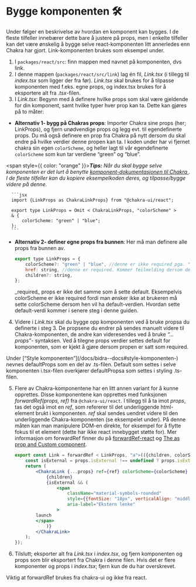 
<Meta title="For utviklere/Bidra med kode/Bygge" />

# Bygge komponenten 🛠

Under følger en beskrivelse av hvordan en komponent kan bygges.
I de fleste tilfeller innebærer dette bare å justere på props, men i enkelte tilfeller kan det være ønskelig å bygge selve react-komponenten litt annerledes enn Chakra har gjort.
Link-komponenten brukes som eksempel under.

1.  I `packages/react/src`: finn mappen med navnet på komponenten, dvs link.
2.  I denne mappen (`packages/react/src/link`) lag én fil, _Link.tsx_ (i tillegg til _index.tsx_ som ligger der fra før).
    _Link.tsx_ skal brukes for å tilpasse komponenten med f.eks. egne props, og index.tsx brukes for å eksportere alt fra _.tsx_-filen.
3.  I _Link.tsx_: Begynn med å definere hvilke props som skal være gjeldende for din komponent, samt hvilke typer hver prop kan ta. Dette kan gjøres på to måter:

- **Alternativ 1- bygg på Chakras props**: Importer Chakra sine props (her; LinkProps), og fjern unødvendige props og legg evt. til egendefinerte props.
  Du må også definere en prop fra Chakra på nytt dersom du skal endre på hvilke verdier denne propen kan ta.
  I koden under har vi fjernet chakra sin egen `colorScheme`, og heller lagt til vår egendefinerte `colorScheme` som kun tar verdiene “green” og “blue”.

<span style={{ color: "orange" }}>**_Tips:_**</span> _Når du skal bygge selve komponenten er det lurt å benytte [komponent-dokumentasjonen
til Chakra ](https://chakra-ui.com/docs/components)._ _I de fleste tilfeller kan du kopiere eksempelkoden deres, og tilpasse/bygge
videre på denne._

      ```jsx
      import {LinkProps as ChakraLinkProps} from "@chakra-ui/react";

      export type LinkProps = Omit < ChakraLinkProps, "colorScheme" >
      & {
          colorScheme: "green" | "blue";
      };
      ```

- **Alternativ 2- definer egne props fra bunnen**: Her må man definere alle props fra bunnen av.

  ```jsx
  export type LinkProps = {
      colorScheme?: "green" | "blue", //denne er ikke required pga. "?"
      href: string, //denne er required. Kommer feilmelding dersom denne ikke settes i komponenten.
      children?: string,
  };
  ```

  <Alert status="info">
    <AlertIcon />
    _required_ props er ikke det samme som å sette default. Eksempelvis colorScheme er ikke required fordi man ønsker ikke
    at brukeren må sette colorScheme dersom hen vil ha default-verdien. Hvordan sette default-verdi kommer i senere steg
    i denne guiden.
  </Alert>

4.  Videre i _Link.tsx_ skal du bygge opp komponenten ved å bruke propsa du definerte i steg 3. De propsene du endrer på sendes manuelt videre til Chakra-komponenten, de andre kan videresendes ved å bruke _“…props”_- syntaksen.
    Ved å tilegne props verdier settes default for komponenten, som er kjekt å gjøre dersom propen er satt som required.

<Alert status="info">
  <AlertIcon />
  Under [“Style komponenten”](/docs/bidra--docs#style-komponenten-) nevnes defaultProps som en del av .ts-filen. Default
  som settes i selve komponenten i.tsx-filen overkjører defaultPropsa som settes i styling .ts-filen.
</Alert>

5.  Flere av Chakra-komponentene har en litt annen variant for å kunne opprettes. Disse komponentene kan opprettes med funksjonen _forwardRef(props, ref)_ fra `@chakra-ui/react`.
    I tillegg til å ta imot _props_, tas det også imot en _ref_, som refererer til det underliggende html-element brukt i komponenten.
    _ref_ skal sendes uendret videre til den underliggende Chakra-komponenten (se eksempelet under).
    På denne måten kan man manipulere DOM-en direkte, for eksempel for å flytte fokus til et element (dette har ikke react innebygget støtte for).
    Mer informasjon om forwardRef finner du på [forwardRef-react](https://react.dev/reference/react/forwardRef)
    og [The as prop and Custom component](https://chakra-ui.com/community/recipes/as-prop).

    ```jsx
    export const Link = forwardRef < LinkProps, "a">(({children, colorScheme = "green", ...props}, ref) => {
        const isExternal = props.isExternal !== undefined ? props.isExternal : Boolean(props.href?.match(/^https?:\/\//));
        return (
            <ChakraLink {...props} ref={ref} colorScheme={colorScheme} isExternal={isExternal}>
                {children}
                {isExternal && (
                    <span
                        className="material-symbols-rounded"
                        style={{fontSize: "18px", verticalAlign: "middle", marginLeft: "4px"}}
                        aria-label="Ekstern lenke"
                    >
            launch
            </span>
                )}
            </ChakraLink>
        );
    });
    ```

6.  Tilslutt; eksporter alt fra _Link.tsx_ i _index.tsx_, og fjern komponenten og props som blir eksportert fra Chakra i denne filen. Hvis det er flere komponenter og props i _index.tsx_; fjern kun de du har overskrevet.

<KvibProvider>
  <Alert status="warning">
    <AlertIcon />
    Viktig at forwardRef brukes fra chakra-ui og ikke fra react.
  </Alert>
</KvibProvider>
